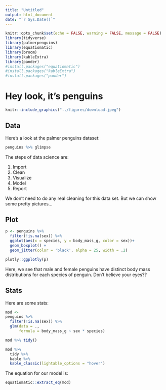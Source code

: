 ```yaml
---
title: "Untitled"
output: html_document
date: "`r Sys.Date()`"
---
```


```r
knitr::opts_chunk$set(echo = FALSE, warning = FALSE, message = FALSE)
library(tidyverse)
library(palmerpenguins)
library(equatiomatic)
library(broom)
library(kableExtra)
library(pander)
#install.packages("equatiomatic")
#install.packages("kableExtra")
#install.packages("pander")
```

# Hey look, it's penguins

```r
knitr::include_graphics("../figures/download.jpeg")
```

## Data

Here's a look at the palmer penguins dataset:
```r
penguins %>% glimpse
```

The steps of data science are:

1. Import
2. Clean
3. Visualize
4. Model
5. Report

We don't need to do any real cleaning for this data set. But we can show some pretty pictures...

## Plot
```r
p <- penguins %>% 
  filter(!is.na(sex)) %>% 
  ggplot(aes(x = species, y = body_mass_g, color = sex))+
  geom_boxplot() +
  geom_jitter(color = 'black', alpha = 25, width = .2)

plotly::ggplotly(p)
```

Here, we see that male and female penguins have distinct body mass distributions for each species of penguin. Don't believe your eyes??

## Stats
Here are some stats:

```r
mod <- 
penguins %>%
  filter(!is.na(sex)) %>% 
  glm(data = .,
      formula = body_mass_g ~ sex * species) 
```


```r
mod %>% tidy()
```

```r
mod %>% 
  tidy %>% 
  kable %>% 
  kable_classic(lightable_options = "hover")
```

The equation for our model is:

```r
equatiomatic::extract_eq(mod)
```



